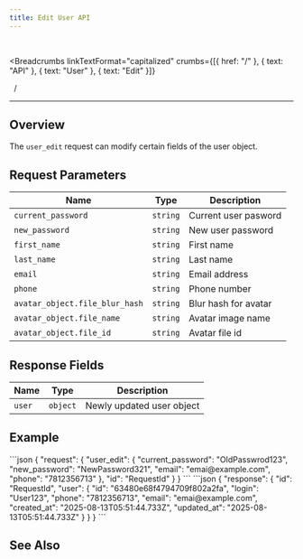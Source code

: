 ```yaml
---
title: Edit User API
---
```


<br />



<Breadcrumbs
  linkTextFormat="capitalized"
  crumbs={[{ href: "/" }, { text: "API" }, { text: "User" }, { text: "Edit" }]}
>
  <Icon slot="index" name="seti:powershell" />
  <span slot="separator">&nbsp;&nbsp;/&nbsp;</span>
</Breadcrumbs>

---


## Overview

> <Badge text="wss" variant="tip" size="large" />
> <Badge text="user_edit" size="large" />

The `user_edit` request can modify certain fields of the user object.

## Request Parameters

| Name                           | Type     | Description          |
| ------------------------------ | -------- | -------------------- |
| `current_password`             | `string` | Current user pasword |
| `new_password`                 | `string` | New user password    |
| `first_name`                   | `string` | First name           |
| `last_name`                    | `string` | Last name            |
| `email`                        | `string` | Email address        |
| `phone`                        | `string` | Phone number         |
| `avatar_object.file_blur_hash` | `string` | Blur hash for avatar |
| `avatar_object.file_name`      | `string` | Avatar image name    |
| `avatar_object.file_id`        | `string` | Avatar file id       |

## Response Fields

| Name   | Type     | Description               |
| ------ | -------- | ------------------------- |
| `user` | `object` | Newly updated user object |

## Example

<Tabs>
  <TabItem label="Response">
```json
{
  "request": {
    "user_edit": {
      "current_password": "OldPasswrod123",
      "new_password": "NewPassword321",
      "email": "emai@example.com",
      "phone": "7812356713"
    },
    "id": "RequestId"
  }
}
```
  </TabItem>  
</Tabs>

<Tabs>
  <TabItem label="Response">
```json
{
  "response": {
    "id": "RequestId",
    "user": {
      "id": "63480e68f4794709f802a2fa",
      "login": "User123",
      "phone": "7812356713",
      "email": "emai@example.com",
      "created_at": "2025-08-13T05:51:44.733Z",
      "updated_at": "2025-08-13T05:51:44.733Z"
    }
  }
}
```
  </TabItem>  
</Tabs>

## See Also

<LinkCard
  title="SAMA chat server API: Users"
  href="https://medium.com/sama-communications/sama-chat-server-api-users-edf65ea6a341"
  description="All messengers and services that use instant messaging require minimal user identification in the system. We have developed a universal API..."
/>
<LinkCard
  title="DataBase Records"
  href="/deployment/db-records/"
  description="Collection of complete objects stored in the database."
/>

<script
  src="https://giscus.app/client.js"
  data-repo="SAMA-Communications/sama-server"
  data-repo-id="R_kgDOIBiYjA"
  data-category-id="DIC_kwDOIBiYjM4CuYYL"
  data-mapping="pathname"
  data-strict="0"
  data-reactions-enabled="1"
  data-emit-metadata="0"
  data-input-position="top"
  data-theme="transparent_dark"
  data-lang="en"
  data-loading="lazy"
  crossorigin="anonymous"
  async
></script>
